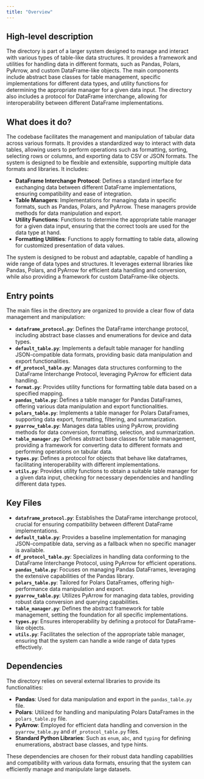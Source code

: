 ```yaml
---
title: "Overview"
---
```


## High-level description

The directory is part of a larger system designed to manage and interact with various types of table-like data structures. It provides a framework and utilities for handling data in different formats, such as Pandas, Polars, PyArrow, and custom DataFrame-like objects. The main components include abstract base classes for table management, specific implementations for different data types, and utility functions for determining the appropriate manager for a given data input. The directory also includes a protocol for DataFrame interchange, allowing for interoperability between different DataFrame implementations.

## What does it do?

The codebase facilitates the management and manipulation of tabular data across various formats. It provides a standardized way to interact with data tables, allowing users to perform operations such as formatting, sorting, selecting rows or columns, and exporting data to CSV or JSON formats. The system is designed to be flexible and extensible, supporting multiple data formats and libraries. It includes:

- **DataFrame Interchange Protocol**: Defines a standard interface for exchanging data between different DataFrame implementations, ensuring compatibility and ease of integration.
- **Table Managers**: Implementations for managing data in specific formats, such as Pandas, Polars, and PyArrow. These managers provide methods for data manipulation and export.
- **Utility Functions**: Functions to determine the appropriate table manager for a given data input, ensuring that the correct tools are used for the data type at hand.
- **Formatting Utilities**: Functions to apply formatting to table data, allowing for customized presentation of data values.

The system is designed to be robust and adaptable, capable of handling a wide range of data types and structures. It leverages external libraries like Pandas, Polars, and PyArrow for efficient data handling and conversion, while also providing a framework for custom DataFrame-like objects.

## Entry points

The main files in the directory are organized to provide a clear flow of data management and manipulation:

- **`dataframe_protocol.py`**: Defines the DataFrame interchange protocol, including abstract base classes and enumerations for device and data types.
- **`default_table.py`**: Implements a default table manager for handling JSON-compatible data formats, providing basic data manipulation and export functionalities.
- **`df_protocol_table.py`**: Manages data structures conforming to the DataFrame Interchange Protocol, leveraging PyArrow for efficient data handling.
- **`format.py`**: Provides utility functions for formatting table data based on a specified mapping.
- **`pandas_table.py`**: Defines a table manager for Pandas DataFrames, offering various data manipulation and export functionalities.
- **`polars_table.py`**: Implements a table manager for Polars DataFrames, supporting data export, formatting, filtering, and summarization.
- **`pyarrow_table.py`**: Manages data tables using PyArrow, providing methods for data conversion, formatting, selection, and summarization.
- **`table_manager.py`**: Defines abstract base classes for table management, providing a framework for converting data to different formats and performing operations on tabular data.
- **`types.py`**: Defines a protocol for objects that behave like dataframes, facilitating interoperability with different implementations.
- **`utils.py`**: Provides utility functions to obtain a suitable table manager for a given data input, checking for necessary dependencies and handling different data types.

## Key Files

- **`dataframe_protocol.py`**: Establishes the DataFrame interchange protocol, crucial for ensuring compatibility between different DataFrame implementations.
- **`default_table.py`**: Provides a baseline implementation for managing JSON-compatible data, serving as a fallback when no specific manager is available.
- **`df_protocol_table.py`**: Specializes in handling data conforming to the DataFrame Interchange Protocol, using PyArrow for efficient operations.
- **`pandas_table.py`**: Focuses on managing Pandas DataFrames, leveraging the extensive capabilities of the Pandas library.
- **`polars_table.py`**: Tailored for Polars DataFrames, offering high-performance data manipulation and export.
- **`pyarrow_table.py`**: Utilizes PyArrow for managing data tables, providing robust data conversion and querying capabilities.
- **`table_manager.py`**: Defines the abstract framework for table management, setting the foundation for all specific implementations.
- **`types.py`**: Ensures interoperability by defining a protocol for DataFrame-like objects.
- **`utils.py`**: Facilitates the selection of the appropriate table manager, ensuring that the system can handle a wide range of data types effectively.

## Dependencies

The directory relies on several external libraries to provide its functionalities:

- **Pandas**: Used for data manipulation and export in the `pandas_table.py` file.
- **Polars**: Utilized for handling and manipulating Polars DataFrames in the `polars_table.py` file.
- **PyArrow**: Employed for efficient data handling and conversion in the `pyarrow_table.py` and `df_protocol_table.py` files.
- **Standard Python Libraries**: Such as `enum`, `abc`, and `typing` for defining enumerations, abstract base classes, and type hints.

These dependencies are chosen for their robust data handling capabilities and compatibility with various data formats, ensuring that the system can efficiently manage and manipulate large datasets.